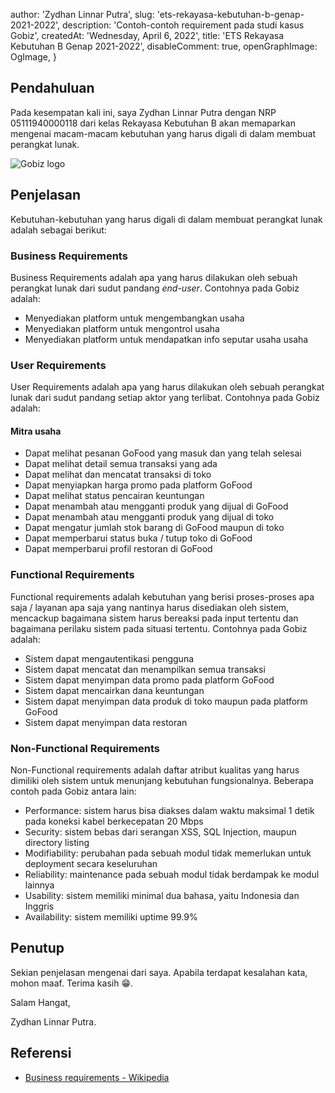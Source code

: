 
  author: 'Zydhan Linnar Putra',
  slug: 'ets-rekayasa-kebutuhan-b-genap-2021-2022',
  description:
    'Contoh-contoh requirement pada studi kasus Gobiz',
  createdAt: 'Wednesday, April 6, 2022',
  title: 'ETS Rekayasa Kebutuhan B Genap 2021-2022',
  disableComment: true,
  openGraphImage: OgImage,
}

## Pendahuluan

Pada kesempatan kali ini, saya Zydhan Linnar Putra dengan NRP 05111940000118 dari kelas Rekayasa Kebutuhan B akan memaparkan mengenai macam-macam kebutuhan yang harus digali di dalam membuat perangkat lunak.

<Image src={GobizLogo} placeholder="blur" alt="Gobiz logo" />

## Penjelasan

Kebutuhan-kebutuhan yang harus digali di dalam membuat perangkat lunak adalah sebagai berikut:

### Business Requirements

Business Requirements adalah apa yang harus dilakukan oleh sebuah perangkat lunak dari sudut pandang _end-user_. Contohnya pada Gobiz adalah:

- Menyediakan platform untuk mengembangkan usaha
- Menyediakan platform untuk mengontrol usaha
- Menyediakan platform untuk mendapatkan info seputar usaha usaha

### User Requirements

User Requirements adalah apa yang harus dilakukan oleh sebuah perangkat lunak dari sudut pandang setiap aktor yang terlibat. Contohnya pada Gobiz adalah:

#### Mitra usaha

- Dapat melihat pesanan GoFood yang masuk dan yang telah selesai
- Dapat melihat detail semua transaksi yang ada
- Dapat melihat dan mencatat transaksi di toko
- Dapat menyiapkan harga promo pada platform GoFood
- Dapat melihat status pencairan keuntungan
- Dapat menambah atau mengganti produk yang dijual di GoFood
- Dapat menambah atau mengganti produk yang dijual di toko
- Dapat mengatur jumlah stok barang di GoFood maupun di toko
- Dapat memperbarui status buka / tutup toko di GoFood
- Dapat memperbarui profil restoran di GoFood

### Functional Requirements

Functional requirements adalah kebutuhan yang berisi proses-proses apa saja / layanan apa saja yang nantinya harus disediakan oleh sistem, mencackup bagaimana sistem harus bereaksi pada input tertentu dan bagaimana perilaku sistem pada situasi tertentu. Contohnya pada Gobiz adalah:

- Sistem dapat mengautentikasi pengguna
- Sistem dapat mencatat dan menampilkan semua transaksi
- Sistem dapat menyimpan data promo pada platform GoFood
- Sistem dapat mencairkan dana keuntungan
- Sistem dapat menyimpan data produk di toko maupun pada platform GoFood
- Sistem dapat menyimpan data restoran

### Non-Functional Requirements

Non-Functional requirements adalah daftar atribut kualitas yang harus dimiliki oleh sistem untuk menunjang kebutuhan fungsionalnya. Beberapa contoh pada Gobiz antara lain:

- Performance: sistem harus bisa diakses dalam waktu maksimal 1 detik pada koneksi kabel berkecepatan 20 Mbps
- Security: sistem bebas dari serangan XSS, SQL Injection, maupun directory listing
- Modifiability: perubahan pada sebuah modul tidak memerlukan untuk deployment secara keseluruhan
- Reliability: maintenance pada sebuah modul tidak berdampak ke modul lainnya
- Usability: sistem memiliki minimal dua bahasa, yaitu Indonesia dan Inggris
- Availability: sistem memiliki uptime 99.9%

## Penutup

Sekian penjelasan mengenai dari saya. Apabila terdapat kesalahan kata, mohon maaf. Terima kasih 😁.

Salam Hangat,

Zydhan Linnar Putra.

## Referensi

- [Business requirements - Wikipedia](https://en.wikipedia.org/wiki/Business_requirements)


